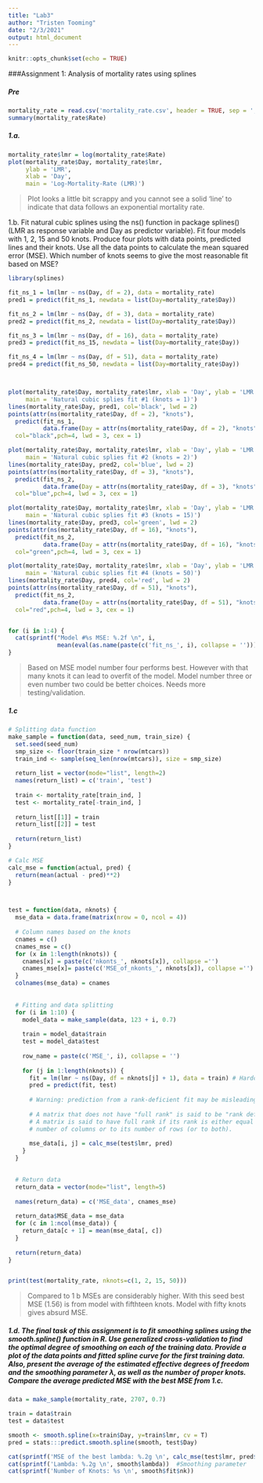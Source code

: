 ```yaml
---
title: "Lab3"
author: "Tristen Tooming"
date: "2/3/2021"
output: html_document
---
```


```r
knitr::opts_chunk$set(echo = TRUE)
```


###Assignment 1: Analysis of mortality rates using splines

##### Pre
```r
mortality_rate = read.csv('mortality_rate.csv', header = TRUE, sep = ';')
summary(mortality_rate$Rate)
```

##### 1.a.

```r
mortality_rate$lmr = log(mortality_rate$Rate)
plot(mortality_rate$Day, mortality_rate$lmr,
     ylab = 'LMR',
     xlab = 'Day',
     main = 'Log-Mortality-Rate (LMR)')
```
> Plot looks a little bit scrappy and you cannot see a solid 'line' to indicate that data follows an exponential mortality rate. 

1.b. Fit natural cubic splines using the ns() function in package splines() (LMR as response variable and Day as predictor variable). Fit four models with 1, 2, 15 and 50 knots. Produce four plots with data points, predicted lines and their knots. Use all the data points to calculate the mean squared error (MSE). Which number of knots seems to give the most reasonable fit based on MSE?

```r
library(splines)

fit_ns_1 = lm(lmr ~ ns(Day, df = 2), data = mortality_rate)
pred1 = predict(fit_ns_1, newdata = list(Day=mortality_rate$Day))

fit_ns_2 = lm(lmr ~ ns(Day, df = 3), data = mortality_rate)
pred2 = predict(fit_ns_2, newdata = list(Day=mortality_rate$Day))

fit_ns_3 = lm(lmr ~ ns(Day, df = 16), data = mortality_rate)
pred3 = predict(fit_ns_15, newdata = list(Day=mortality_rate$Day))

fit_ns_4 = lm(lmr ~ ns(Day, df = 51), data = mortality_rate)
pred4 = predict(fit_ns_50, newdata = list(Day=mortality_rate$Day))



plot(mortality_rate$Day, mortality_rate$lmr, xlab = 'Day', ylab = 'LMR',
     main = 'Natural cubic splies fit #1 (knots = 1)')
lines(mortality_rate$Day, pred1, col='black', lwd = 2)
points(attr(ns(mortality_rate$Day, df = 2), "knots"),
  predict(fit_ns_1,
          data.frame(Day = attr(ns(mortality_rate$Day, df = 2), "knots"))),
  col="black",pch=4, lwd = 3, cex = 1)

plot(mortality_rate$Day, mortality_rate$lmr, xlab = 'Day', ylab = 'LMR',
     main = 'Natural cubic splies fit #2 (knots = 2)')
lines(mortality_rate$Day, pred2, col='blue', lwd = 2)
points(attr(ns(mortality_rate$Day, df = 3), "knots"),
  predict(fit_ns_2,
          data.frame(Day = attr(ns(mortality_rate$Day, df = 3), "knots"))),
  col="blue",pch=4, lwd = 3, cex = 1)

plot(mortality_rate$Day, mortality_rate$lmr, xlab = 'Day', ylab = 'LMR',
     main = 'Natural cubic splies fit #3 (knots = 15)')
lines(mortality_rate$Day, pred3, col='green', lwd = 2)
points(attr(ns(mortality_rate$Day, df = 16), "knots"),
  predict(fit_ns_2,
          data.frame(Day = attr(ns(mortality_rate$Day, df = 16), "knots"))),
  col="green",pch=4, lwd = 3, cex = 1)

plot(mortality_rate$Day, mortality_rate$lmr, xlab = 'Day', ylab = 'LMR',
     main = 'Natural cubic splies fit #4 (knots = 50)')
lines(mortality_rate$Day, pred4, col='red', lwd = 2)
points(attr(ns(mortality_rate$Day, df = 51), "knots"),
  predict(fit_ns_2,
          data.frame(Day = attr(ns(mortality_rate$Day, df = 51), "knots"))),
  col="red",pch=4, lwd = 3, cex = 1)


for (i in 1:4) {
  cat(sprintf("Model #%s MSE: %.2f \n", i,
              mean(eval(as.name(paste(c('fit_ns_', i), collapse = '')))$residuals^2)))  
}
```
> Based on MSE model number four performs best. However with that many knots it can lead to overfit of the model. Model number three or even number two could be better choices. Needs more testing/validation.

##### 1.c
```r

# Splitting data function
make_sample = function(data, seed_num, train_size) {
  set.seed(seed_num)
  smp_size <- floor(train_size * nrow(mtcars))
  train_ind <- sample(seq_len(nrow(mtcars)), size = smp_size)
  
  return_list = vector(mode="list", length=2)
  names(return_list) = c('train', 'test')
  
  train <- mortality_rate[train_ind, ]
  test <- mortality_rate[-train_ind, ]
  
  return_list[[1]] = train
  return_list[[2]] = test
  
  return(return_list)
}

# Calc MSE
calc_mse = function(actual, pred) {
  return(mean(actual - pred)**2)
}



test = function(data, nknots) {
  mse_data = data.frame(matrix(nrow = 0, ncol = 4))
  
  # Column names based on the knots
  cnames = c()
  cnames_mse = c()
  for (x in 1:length(nknots)) {
    cnames[x] = paste(c('nkonts_', nknots[x]), collapse ='')
    cnames_mse[x]= paste(c('MSE_of_nkonts_', nknots[x]), collapse ='')
  }
  colnames(mse_data) = cnames
  
  
  # Fitting and data splitting
  for (i in 1:10) {
    model_data = make_sample(data, 123 + i, 0.7)
  
    train = model_data$train
    test = model_data$test
      
    row_name = paste(c('MSE_', i), collapse = '')
    
    for (j in 1:length(nknots)) {
      fit = lm(lmr ~ ns(Day, df = nknots[j] + 1), data = train) # Hardcoded
      pred = predict(fit, test)
      
      # Warning: prediction from a rank-deficient fit may be misleading
      
      # A matrix that does not have "full rank" is said to be "rank deficient".
      # A matrix is said to have full rank if its rank is either equal to its
      # number of columns or to its number of rows (or to both).
      
      mse_data[i, j] = calc_mse(test$lmr, pred)
    }
  }

  
  # Return data
  return_data = vector(mode="list", length=5)
  
  names(return_data) = c('MSE_data', cnames_mse)
  
  return_data$MSE_data = mse_data
  for (c in 1:ncol(mse_data)) {
    return_data[c + 1] = mean(mse_data[, c])
  }
  
  return(return_data)
}


print(test(mortality_rate, nknots=c(1, 2, 15, 50)))

```
> Compared to 1 b MSEs are considerably higher. With this seed best MSE (1.56) is from model with fifthteen knots. Model with fifty knots gives absurd MSE.

##### 1.d. The final task of this assignment is to fit smoothing splines using the smooth.spline() function in R. Use generalized cross-validation to find the optimal degree of smoothing on each of the training data. Provide a plot of the data points and fitted spline curve for the first training data. Also, present the average of the estimated effective degrees of freedom and the smoothing parameter λ, as well as the number of proper knots. Compare the average predicted MSE with the best MSE from 1.c.

```r
data = make_sample(mortality_rate, 2707, 0.7)

train = data$train
test = data$test

smooth <- smooth.spline(x=train$Day, y=train$lmr, cv = T)
pred = stats:::predict.smooth.spline(smooth, test$Day)

cat(sprintf('MSE of the best lambda: %.2g \n', calc_mse(test$lmr, pred$y)))
cat(sprintf('Lambda: %.2g \n', smooth$lambda))  #Smoothing parameter
cat(sprintf('Number of Knots: %s \n', smooth$fit$nk))


```

